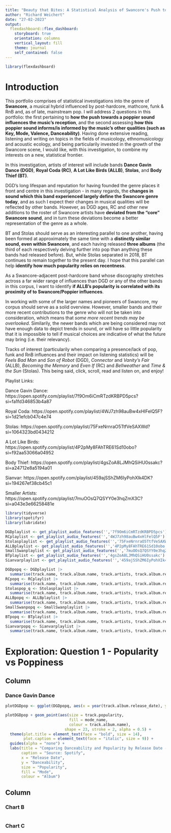 ```yaml
---
title: "Beauty that Bites: A Statistical Analysis of Swancore's Push towards Pop"
author: "Richard Weichert"
date: "27-02-2023"
output: 
  flexdashboard::flex_dashboard:
    storyboard: true
    orientation: columns
    vertical_layout: fill
    theme: journal
    self_contained: false
---
```


```r
library(flexdashboard)
```
Introduction
=============
  This portfolio comprises of statistical investigations into the genre of **Swancore**, a musical hybrid influenced by post-hardcore, mathcore, funk & RnB and, as of late, mainstream pop. I will address 2 questions in this portfolio: the first pertaining to **how the push towards a poppier sound influences the music's reception**, and the second assessing **how this poppier sound informs/is informed by the music's other qualities (such as Key, Mode, Valence, Danceability)**. Having done extensive reading, listening and writing on topics in the fields of musicology, ethnomusicology and acoustic ecology, and being particularily invested in the growth of the Swancore scene, I would like, with this investigation, to combine my interests on a new, statistical frontier.

  In this investigation, artists of interest will include bands **Dance Gavin Dance (DGD)**, **Royal Coda (RC)**, **A Lot Like Birds (ALLB)**, **Stolas**, and **Body Thief (BT)**. 
 
  DGD's long lifespan and reputation for having founded the genre places it front and centre in this investigation - in many regards, the **changes in sound which this band experienced largely define the Swancore genre today**, and as such I expect their changes in musical qualities will be reflected by other bands. However, as DGD ages, RC and other new additions to the roster of Swancore artists have **deviated from the "core" Swancore sound**, and in turn these deviations become a better representation of the genre as a whole. 
  
  BT and Stolas should serve as an interesting parallel to one another, having been formed at approximately the same time with a **distinctly similar sound, even within Swancore**, and each having released **three albums** (the third of each respectively delving further into pop than anything these bands had released before). But, while Stolas separated in 2018, BT continues to remain together to the present day. I hope that this parallel can help **identify how much popularity relies on recentness**.
    
  As a Swancore-adjacent post-hardcore band whose discography stretches actross a far wider range of influences than DGD or any of the other bands in this corpus, I want to identify **if ALLB's popularity is correlated with its proximity of to Swancore/Poppier influences**.

  In working with some of the larger names and pioneers of Swancore, my corpus should serve as a solid overview. However, smaller bands and their more recent contributions to the genre who will not be taken into consideration, which means that *some more recent trends may be overlooked*. Similarily, the newer bands which are being considered may not have enough data to depict trends in sound, or will have so little popularity that it is impossible to tell if musical choices are indicative of what the future may bring (i.e. their relevancy). 

  Tracks of interest (particularily when comparing a presence/lack of pop, funk and RnB influences and their impact on listening statistics) will be *Feels Bad Man* and *Son of Robot* (DGD), *Connector* and *Vanity's Fair* (ALLB), *Becoming the Memory* and *Even If* (RC) and *Bellweather* and *Time & the Sun* (Stolas).
  This being said, click, scroll, read and listen on, and enjoy!

Playlist Links: 

Dance Gavin Dance: https://open.spotify.com/playlist/7f9Om6iCmRTzdKRBPD5pcs?si=fa1fd346853b4a87

Royal Coda: https://open.spotify.com/playlist/4WJ7zh98auBw4xHlFelQ5F?si=1d21efcb047c4e74

Stolas: https://open.spotify.com/playlist/75FxeNrnraO5TtfVeSAXWd?si=1064323bd0434212

A Lot Like Birds: https://open.spotify.com/playlist/4P2pMy8FAhTRE61Sd10obo?si=f92aa53066a04952

Body Thief: https://open.spotify.com/playlist/4gsZoA8LJMhQSiHU0ssakc?si=a24712e8a5194a01

Sianvar: https://open.spotify.com/playlist/459ajSShZM6IyPohXIk4DK?si=194267ef38cb45c1

Smaller Artists: https://open.spotify.com/playlist/7muOOsQ7QSYY0e3hqZmX3C?si=a043e3e66258481e

``` r
library(tidyverse)
library(spotifyr)
library(lubridate)

DGDplaylist <- get_playlist_audio_features('','7f9Om6iCmRTzdKRBPD5pcs')
RCplaylist <- get_playlist_audio_features('','4WJ7zh98auBw4xHlFelQ5F')
Stolasplaylist <- get_playlist_audio_features('','75FxeNrnraO5TtfVeSAXWd')
ALLBplaylist <- get_playlist_audio_features('','4P2pMy8FAhTRE61Sd10obo')
SmallSwanplaylist <- get_playlist_audio_features('','7muOOsQ7QSYY0e3hqZmX3C')
BTplaylist <- get_playlist_audio_features('','4gsZoA8LJMhQSiHU0ssakc')
Sianvarplaylist <- get_playlist_audio_features('','459ajSShZM6IyPohXIk4DK')

DGDpopq <- DGDplaylist |>
  summarise(track.name, track.album.name, track.artists, track.album.release_date, track.popularity, danceability, key_name, mode_name)
RCpopq <- RCplaylist |>
  summarise(track.name, track.album.name, track.artists, track.album.release_date, track.popularity, danceability, key_name, mode_name)
Stolaspop_q <- Stolasplaylist |>
  summarise(track.name, track.album.name, track.artists, track.album.release_date, track.popularity, danceability, key_name, mode_name)
ALLBpopq <- ALLBplaylist |>
  summarise(track.name, track.album.name, track.artists, track.album.release_date, track.popularity, danceability, key_name, mode_name)
SmallSwanpopq <- SmallSwanplaylist |>
  summarise(track.name, track.album.name, track.artists, track.album.release_date, track.popularity, danceability, key_name, mode_name)
BTpopq <- BTplaylist |>
  summarise(track.name, track.album.name, track.artists, track.album.release_date, track.popularity, danceability, key_name, mode_name)
Sianvarpopq <- Sianvarplaylist |>
  summarise(track.name, track.album.name, track.artists, track.album.release_date, track.popularity, danceability, key_name, mode_name)
```
Exploration: Question 1 - Popularity vs Poppiness
==============

Column {data-width=650}
-----------------------------------------------------------------------

### Dance Gavin Dance

```r
plotDGDpop <- ggplot(DGDpopq, aes(x = year(track.album.release_date), y = danceability))

plotDGDpop + geom_point(aes(size = track.popularity, 
                            fill = mode_name, 
                            colour = track.album.name), 
                          shape = 23, stroke = 2, alpha = 0.5) + 
  theme(plot.title = element_text(face = "bold", size = 14),
        plot.caption = element_text(face = "italic", size = 9)) + 
  guides(alpha = "none") + 
  labs(title = "Comparing Danceability and Popularity by Release Date - Dance Gavin Dance", 
       caption = "Source: Spotify", 
       x = "Release Date", 
       y = "Danceability", 
       size = "Popularity", 
       fill = "Mode",
       colour = "Album")
```

Column {data-width=350}
-----------------------------------------------------------------------

### Chart B

```r

```

### Chart C

```r

```

